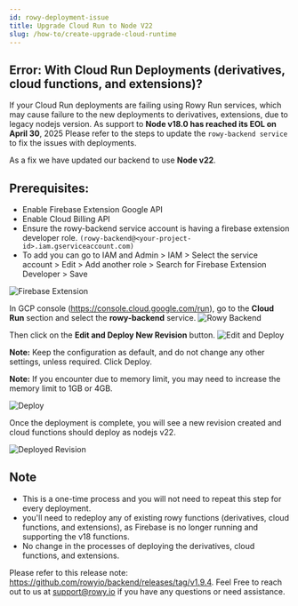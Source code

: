 ```yaml
---
id: rowy-deployment-issue
title: Upgrade Cloud Run to Node V22
slug: /how-to/create-upgrade-cloud-runtime
---
```


## Error: With Cloud Run Deployments (derivatives, cloud functions, and extensions)?

If your Cloud Run deployments are failing using Rowy Run services, which may cause failure to the new deployments to derivatives, extensions, due to legacy nodejs version. As support to **Node v18.0 has reached its EOL on April 30**, 2025 Please refer to the steps to update the ```rowy-backend service``` to fix the issues with deployments.

As a fix we have updated our backend to use **Node v22**. 

## Prerequisites:
- Enable Firebase Extension Google API 
- Enable Cloud Billing API
- Ensure the rowy-backend service account is having a firebase extension developer role. ```(rowy-backend@<your-project-id>.iam.gserviceaccount.com)```
- To add you can go to IAM and Admin > IAM > Select the service account > Edit > Add another role > Search for Firebase Extension Developer > Save

<img src={firebaseExtension} alt="Firebase Extension" />

In GCP console (https://console.cloud.google.com/run), go to the **Cloud Run** section and select the **rowy-backend** service.
<img src={rowyBackend} alt="Rowy Backend" />

Then click on the **Edit and Deploy New Revision** button.
<img src={editAndDeploy} alt="Edit and Deploy" />

**Note:** Keep the configuration as default, and do not change any other settings, unless required. Click Deploy.

**Note:** If you encounter due to memory limit, you may need to increase the memory limit to 1GB or 4GB.

<img src={deploy} alt="Deploy" />

Once the deployment is complete, you will see a new revision created and cloud functions should deploy as nodejs v22.

<img src={deployedRevision} alt="Deployed Revision" />

## Note
- This is a one-time process and you will not need to repeat this step for every deployment.
- you'll need to redeploy any of existing rowy functions (derivatives, cloud functions, and extensions), as Firebase is no longer running and supporting the v18 functions.
- No change in the processes of deploying the derivatives, cloud functions, and extensions.

Please refer to this release note: https://github.com/rowyio/backend/releases/tag/v1.9.4. Feel Free to reach out to us at support@rowy.io if you have any questions or need assistance.